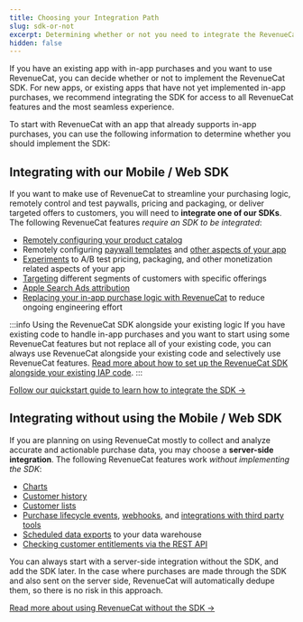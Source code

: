 ```yaml
---
title: Choosing your Integration Path
slug: sdk-or-not
excerpt: Determining whether or not you need to integrate the RevenueCat SDK 
hidden: false
---
```

If you have an existing app with in-app purchases and you want to use RevenueCat, you can decide whether or not to implement the RevenueCat SDK. For new apps, or existing apps that have not yet implemented in-app purchases, we recommend integrating the SDK for access to all RevenueCat features and the most seamless experience. 

To start with RevenueCat with an app that already supports in-app purchases, you can use the following information to determine whether you should implement the SDK:

## Integrating with our Mobile / Web SDK

If you want to make use of RevenueCat to streamline your purchasing logic, remotely control and test paywalls, pricing and packaging, or deliver targeted offers to customers, you will need to **integrate one of our SDKs**. The following RevenueCat features *require an SDK to be integrated*:
* [Remotely configuring your product catalog](/getting-started/entitlements)
* Remotely configuring [paywall templates](/tools/paywalls) and [other aspects of your app](/tools/offering-metadata)
* [Experiments](/tools/experiments-v1) to A/B test pricing, packaging, and other monetization related aspects of your app
* [Targeting](/tools/targeting) different segments of customers with specific offerings
* [Apple Search Ads attribution](/integrations/attribution/apple-search-ads)
* [Replacing your in-app purchase logic with RevenueCat](/getting-started/quickstart#4-using-revenuecats-purchases-sdk) to reduce ongoing engineering effort

:::info Using the RevenueCat SDK alongside your existing logic
If you have existing code to handle in-app purchases and you want to start using some RevenueCat features but not replace all of your existing code, you can always use RevenueCat alongside your existing code and selectively use RevenueCat features. [Read more about how to set up the RevenueCat SDK alongside your existing IAP code](/migrating-to-revenuecat/sdk-or-not/finishing-transactions).
:::

[Follow our quickstart guide to learn how to integrate the SDK →](/getting-started/quickstart)


## Integrating without using the Mobile / Web SDK

If you are planning on using RevenueCat mostly to collect and analyze accurate and actionable purchase data, you may choose a **server-side integration**. The following RevenueCat features work *without implementing the SDK*:
* [Charts](/dashboard-and-metrics/charts)
* [Customer history](/dashboard-and-metrics/customer-history)
* [Customer lists](/dashboard-and-metrics/customer-lists)
* [Purchase lifecycle events](/integrations/integrations), [webhooks](/docs/integrations/webhooks), and [integrations with third party tools](/docs/integrations/third-party-integrations)
* [Scheduled data exports](/integrations/scheduled-data-exports) to your data warehouse
* [Checking customer entitlements via the REST API](/customers/customer-info#getting-subscription-status-via-the-rest-api)

You can always start with a server-side integration without the SDK, and add the SDK later. In the case where purchases are made through the SDK and also sent on the server side, RevenueCat will automatically dedupe them, so there is no risk in this approach.

[Read more about using RevenueCat without the SDK →](/migrating-to-revenuecat/sdk-or-not/sdk-less-integration)



